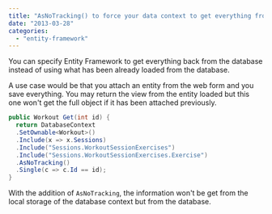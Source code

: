 ```yaml
---
title: "AsNoTracking() to force your data context to get everything from the database"
date: "2013-03-28"
categories: 
  - "entity-framework"
---
```


You can specify Entity Framework to get everything back from the database instead of using what has been already loaded from the database.

A use case would be that you attach an entity from the web form and you save everything. You may return the view from the entity loaded but this one won't get the full object if it has been attached previously.

```csharp
public Workout Get(int id) { 
  return DatabaseContext 
  .SetOwnable<Workout>() 
  .Include(x => x.Sessions) 
  .Include("Sessions.WorkoutSessionExercises") 
  .Include("Sessions.WorkoutSessionExercises.Exercise") 
  .AsNoTracking() 
  .Single(c => c.Id == id); 
} 
```

With the addition of `AsNoTracking`, the information won't be get from the local storage of the database context but from the database.
